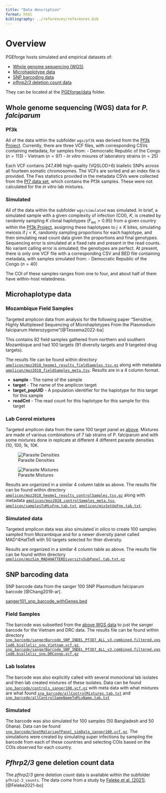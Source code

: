 ```yaml
---
title: "Data description"
format: html
bibliography: ../references/references.bib
---
```

# Overview
PGEforge hosts simulated and empirical datasets of:

- [Whole genome sequencing (WGS)](whole-genome-sequencing-wgs-data-for-p.-falciparum)
- [Microhaplotype data](#microhaplotype-data) 
- [SNP barcoding data](#snp-barcoding-data)
- [*pfhrp2/3* deletion count data](#pfhrp23-gene-deletion-count-data)

They can be located at the [PGEforge/data](https://github.com/mrc-ide/PGEforge/tree/main/data) folder. 

## Whole genome sequencing (WGS) data for *P. falciparum*

### Pf3k
All of the data within the subfolder `wgs/pf3k` was derived from the [Pf3k Project](https://www.malariagen.net/parasite/pf3k). Currently, there are three VCF files, with corresponding CSVs containing metadata, for samples from:
- Democratic Republic of the Congo ($n=113$)
- Vietnam ($n=97$)
- *In vitro* mixures of laboratory strains ($n=25$)

Each VCF contains 247,496 high-quality (VQSLOD>6) biallelic SNPs across all fourteen somatic chromosomes. The VCFs are sorted and an index file is provided. The Fws statistics provided in the metadata CSVs were collected from the [Pf7 data set](https://www.malariagen.net/sites/default/files/Pf7_fws.txt), which contains the Pf3k samples. These were not calculated for the *in vitro* lab mixtures.

### Simulated
All of the data within the subfolder `wgs/simulated` was simulated. In brief, a simulated sample with a given complexity of infection (COI), $K$, is created by randomly sampling $K$ clonal haplotypes ($F_{ws} > 0.95$) from a given country within the [Pf3k Project](https://www.malariagen.net/parasite/pf3k), assigning these haplotypes to $j \leq K$ bites, simulating meiosis if $j < K$, randomly sampling proportions for each haplotype, and then simulating read count data given the proportions and final genotypes. Sequencing error is simulated at a fixed rate and present in the read counts. No variant calling error is simulated; the genotypes are perfect. At present, there is only one VCF file with a corresponding CSV and BED file containing metadata, with samples simulated from:
- Democratic Republic of the Congo ($n=40$)

The COI of these samples ranges from one to four, and about half of them have within-host relatedness.

## Microhaplotype data

### Mozambique Field Samples 

Targeted amplicon data from analysis for the following paper "Sensitive, Highly Multiplexed Sequencing of Microhaplotypes From the Plasmodium falciparum Heterozygome"[@Tessema2022-ba]

This contains 82 field samples gathered from northern and southern Mozambique and had 100 targets (91 diversity targets and 9 targeted drug targets). 

The results file can be found within directory [`amplicon/moz2018_heome1_results_fieldSamples.tsv.gz`](https://github.com/mrc-ide/PGEforge/tree/main/data/amplicon/moz2018_heome1_results_fieldSamples.tsv.gz) along with metadata [`amplicon/moz2018_fieldSamples_meta.tsv`](https://github.com/mrc-ide/PGEforge/tree/main/data/amplicon/moz2018_fieldSamples_meta.tsv). Results are in a 4 column format. 

*  **sample** - The name of the sample  
*  **target** - The name of the amplicon target  
*  **target_popUID** - A population identifier for the haplotype for this target for this sample  
*  **readCnt** - The read count for this haplotype for this sample for this target  

### Lab Conrol mixtures 

Targeted amplicon data from the same 100 target panel as [above](#mozambique-field-samples). Mixtures are made of various combinations of 7 lab strains of P. falciparum and with some mixtures done in replicate at different 4 different parasite densities (10, 100, 1k, 10K. 

![Parasite Densities](amplicon/moz2018_fieldSamples_parasiteDensities.png)

![Parasite Mixtures](amplicon/moz2018_fieldSamples_parasiteMixtures.png)

Results are organized in a similar 4 column table as above. The results file can be found within directory [`amplicon/moz2018_heome1_results_controlSamples.tsv.gz`](https://github.com/mrc-ide/PGEforge/tree/main/data/amplicon/moz2018_heome1_results_controlSamples.tsv.gz) along with metadata [`amplicon/moz2018_controlSamples_meta.tsv`](https://github.com/mrc-ide/PGEforge/tree/main/data/amplicon/moz2018_controlSamples_meta.tsv), [`amplicon/samplesToMixFnp.tab.txt`](https://github.com/mrc-ide/PGEforge/tree/main/data/amplicon/samplesToMixFnp.tab.txt), [`amplicon/mixSetUpFnp.tab.txt`](https://github.com/mrc-ide/PGEforge/tree/main/data/amplicon/mixSetUpFnp.tab.txt). 

### Simulated data  

Targeted amplicon data was also simulated *in silico* to create 100 samples sampled from Mozambique and for a newer diversity panel called MAD^4HatTeR with 50 targets selected for thier diversity. 

Results are organized in a similar 4 column table as above. The results file can be found within directory [`amplicon/mozSim_MAD4HATTERDiversitySubPanel.tab.txt.gz`](https://github.com/mrc-ide/PGEforge/tree/main/data/amplicon/mozSim_MAD4HATTERDiversitySubPanel.tab.txt.gz)


## SNP barcoding data

SNP barcode data from the sanger 100 SNP Plasmodium falciparum barcode [@Chang2019-ar]. 

[sanger101_snp_barcode_withGenes.bed](snp_barcode/sanger101_snp_barcode_withGenes.bed)  

### Field Samples  

The barcode was subsetted from the [above WGS data](#pf3k) to just the sanger barcode for the Vietnam and DRC data. The results file can be found within directory [`snp_barcode/sangerBarcode_SNP_INDEL_Pf3D7_ALL_v3.combined.filtered.vqslod6.biallelic_snp.Vietnam.vcf.gz`](https://github.com/mrc-ide/PGEforge/tree/main/data/snp_barcode/sangerBarcode_SNP_INDEL_Pf3D7_ALL_v3.combined.filtered.vqslod6.biallelic_snp.Vietnam.vcf.gz), [`snp_barcode/sangerBarcode_SNP_INDEL_Pf3D7_ALL_v3.combined.filtered.vqslod6.biallelic_snp.DRCongo.vcf.gz`](https://github.com/mrc-ide/PGEforge/tree/main/data/snp_barcode/sangerBarcode_SNP_INDEL_Pf3D7_ALL_v3.combined.filtered.vqslod6.biallelic_snp.DRCongo.vcf.gz)

### Lab Isolates  

The barcode was also explicitly called with several monoclonal lab isolates and then lab created mixtures of these isolates. Data can be found [`snp_barcode/controls_sanger100.vcf.gz`](https://github.com/mrc-ide/PGEforge/tree/main/data/snp_barcode/controls_sanger100.vcf.gz) with meta data with what mixtures are what found [`snp_barcode/allControlMixtures.tab.txt`](https://github.com/mrc-ide/PGEforge/tree/main/data/snp_barcode/allControlMixtures.tab.txt) and [`snp_barcode/allControlSampNameToMixName.tab.txt`](https://github.com/mrc-ide/PGEforge/tree/main/data/snp_barcode/allControlSampNameToMixName.tab.txt)

### Simulated  

The barcode was also simulated for 100 samples (50 Bangladesh and 50 Ghana). Data can be found [`snp_barcode/SpotMalariapfPanel_simData_sanger100.vcf.gz`](https://github.com/mrc-ide/PGEforge/tree/main/data/snp_barcode/SpotMalariapfPanel_simData_sanger100.vcf.gz). The simulations were created by simulating super infections by sampling the barcode from each of these countries and selecting COIs based on the COIs observed for each country. 


## *Pfhrp2/3* gene deletion count data
The *pfhrp2/3* gene deletion count data is available within the subfolder `pfhrp2-3_counts`. The data come from a study by [Feleke et al. (2021)](https://doi.org/10.1038/s41564-021-00962-4).[@Feleke2021-bo] 
